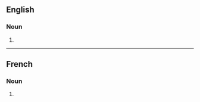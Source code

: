 {{also|zoöphytes}}
==English==

===Noun===
{{head|en|noun form}}

# {{plural of|en|zoophyte}}

----

==French==

===Noun===
{{head|fr|noun forms|g=m-p}}

# {{plural of|fr|zoophyte}}